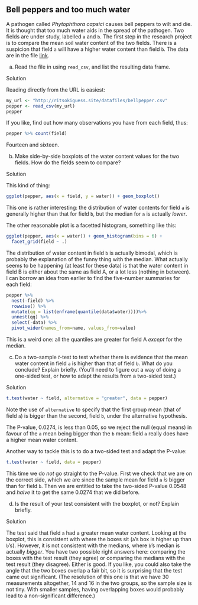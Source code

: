 ##  Bell peppers and too much water


 A pathogen called *Phytophthora capsici* causes bell
peppers to wilt and die. It is thought that too much water aids in the
spread of the pathogen. Two fields are under study, labelled
`a` and `b`. The first step in the research project is
to compare the mean soil  water content of the two fields.  There is
a suspicion that field `a` will have a higher water content
than field `b`. The data
are in the
file
[link](http://ritsokiguess.site/datafiles/bellpepper.csv).


(a) Read the file in using `read_csv`, and
list the resulting data frame.
 
Solution


Reading directly from the URL is easiest:
```r
my_url <- "http://ritsokiguess.site/datafiles/bellpepper.csv"
pepper <- read_csv(my_url)
pepper
```

     

If you like, find out how many observations you have from each field, thus:

```r
pepper %>% count(field)
```

 

Fourteen and sixteen.
 

(b) Make side-by-side boxplots of the water content values for
the two fields. How do the fields seem to compare?
 
Solution


This kind of thing:
```r
ggplot(pepper, aes(x = field, y = water)) + geom_boxplot()
```

     

This one is rather interesting: the distribution of water contents for
field `a` is generally higher than that for field `b`,
but the median for `a` is actually *lower*.

The other reasonable plot is a facetted histogram, something like this:

```r
ggplot(pepper, aes(x = water)) + geom_histogram(bins = 6) +
  facet_grid(field ~ .)
```

 

The distribution of water content in field `b` is actually
bimodal, which is probably the explanation of the funny thing with the
median. What actually seems to be happening (at least for these data)
is that the water content in field B is either about the same as field
A, or a lot less (nothing in between).  I can borrow an idea from
earlier to find the five-number summaries for each field:

```r
pepper %>%
  nest(-field) %>%
  rowwise() %>% 
  mutate(qq = list(enframe(quantile(data$water))))%>%
  unnest(qq) %>%
  select(-data) %>% 
  pivot_wider(names_from=name, values_from=value)
```

 

This is a weird one: all the quantiles are greater for field A
*except* for the median.
 

(c) Do a two-sample $t$-test to test whether there is evidence
that the mean water
content in field `a` is higher than that of field
`b`. What do you conclude? Explain briefly. (You'll need to
figure out a way of doing a one-sided test, or how to adapt the
results from a two-sided test.)
 
Solution


```r
t.test(water ~ field, alternative = "greater", data = pepper)
```

     

Note the use of `alternative` to specify that the first group
mean (that of field `a`) is bigger than the second, field
`b`, under the alternative hypothesis.

The P-value, 0.0274, is less than 0.05, so we reject the null (equal
means) in favour of the `a` mean being bigger than the
`b` mean: field `a` really does have a higher mean water
content. 

Another way to tackle this is to do a two-sided test and adapt the P-value:

```r
t.test(water ~ field, data = pepper)
```

 

This time we do *not* go straight to the P-value. First we check
that we are on the correct side, which we are since the sample mean
for field `a` *is* bigger than for field `b`. Then we are
entitled to take the two-sided P-value 0.0548 and *halve* it to
get the same 0.0274 that we did before.
 

(d) Is the result of your test consistent with the boxplot, or
not? Explain briefly.
 
Solution


The test said that field `a` had a greater mean water
content. Looking at the boxplot, this is consistent with where the
boxes sit (`a`'s box is higher up than
`b`'s). However, it is not consistent with the medians,
where `b`'s median is actually *bigger*.
You have two possible right answers here: comparing the boxes with
the test result (they agree) or comparing the medians with the
test result (they disagree). Either is good. If you like, you
could also take the angle that the two boxes overlap a fair bit,
so it is surprising that the test came out significant. (The
resolution of this one is that we have 30 measurements altogether,
14 and 16 in the two groups, so the sample size is not tiny. With
smaller samples, having overlapping boxes would probably lead to a
non-significant difference.) 
 


